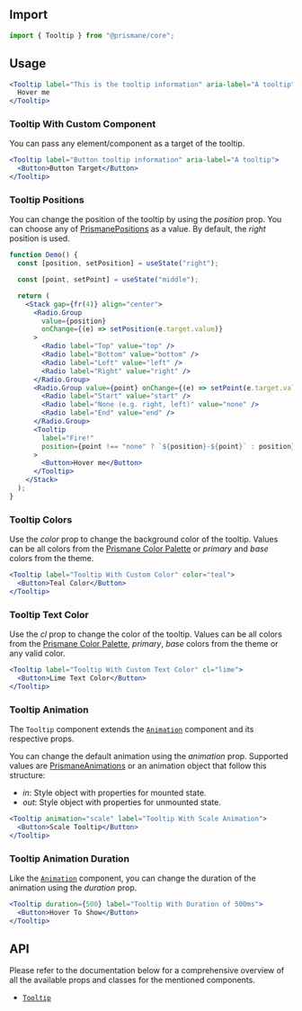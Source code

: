 ## Import

```js
import { Tooltip } from "@prismane/core";
```

## Usage

```jsx preview
<Tooltip label="This is the tooltip information" aria-label="A tooltip">
  Hover me
</Tooltip>
```

### Tooltip With Custom Component

You can pass any element/component as a target of the tooltip.

```jsx preview
<Tooltip label="Button tooltip information" aria-label="A tooltip">
  <Button>Button Target</Button>
</Tooltip>
```

### Tooltip Positions

You can change the position of the tooltip by using the _position_ prop. You can choose any of [PrismanePositions](/docs/getting-started/globals#prismanepositions) as a value. By default, the _right_ position is used.

```jsx preview
function Demo() {
  const [position, setPosition] = useState("right");

  const [point, setPoint] = useState("middle");

  return (
    <Stack gap={fr(4)} align="center">
      <Radio.Group
        value={position}
        onChange={(e) => setPosition(e.target.value)}
      >
        <Radio label="Top" value="top" />
        <Radio label="Bottom" value="bottom" />
        <Radio label="Left" value="left" />
        <Radio label="Right" value="right" />
      </Radio.Group>
      <Radio.Group value={point} onChange={(e) => setPoint(e.target.value)}>
        <Radio label="Start" value="start" />
        <Radio label="None (e.g. right, left)" value="none" />
        <Radio label="End" value="end" />
      </Radio.Group>
      <Tooltip
        label="Fire!"
        position={point !== "none" ? `${position}-${point}` : position}
      >
        <Button>Hover me</Button>
      </Tooltip>
    </Stack>
  );
}
```

### Tooltip Colors

Use the _color_ prop to change the background color of the tooltip. Values can be all colors from the [Prismane Color Palette](/docs/styling/color-palette) or _primary_ and _base_ colors from the theme.

```jsx preview
<Tooltip label="Tooltip With Custom Color" color="teal">
  <Button>Teal Color</Button>
</Tooltip>
```

### Tooltip Text Color

Use the _cl_ prop to change the color of the tooltip. Values can be all colors from the [Prismane Color Palette](/docs/styling/color-palette), _primary_, _base_ colors from the theme or any valid color.

```jsx preview
<Tooltip label="Tooltip With Custom Text Color" cl="lime">
  <Button>Lime Text Color</Button>
</Tooltip>
```

### Tooltip Animation

The `Tooltip` component extends the [`Animation`](/docs/components/animation) component and its respective props.

You can change the default animation using the _animation_ prop. Supported values are [PrismaneAnimations](/docs/getting-started/globals#prismaneanimations) or an animation object that follow this structure:

- _in_: Style object with properties for mounted state.
- _out_: Style object with properties for unmounted state.

```jsx preview
<Tooltip animation="scale" label="Tooltip With Scale Animation">
  <Button>Scale Tooltip</Button>
</Tooltip>
```

### Tooltip Animation Duration

Like the [`Animation`](/docs/miscellaneous/animation) component, you can change the duration of the animation using the _duration_ prop.

```jsx preview
<Tooltip duration={500} label="Tooltip With Duration of 500ms">
  <Button>Hover To Show</Button>
</Tooltip>
```

## API

Please refer to the documentation below for a comprehensive overview of all the available props and classes for the mentioned components.

- [`Tooltip`](/docs/components-api/overlay/tooltip-api)
